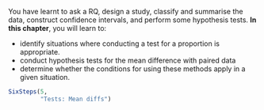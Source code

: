 ::: {.objectivesBox .objectives data-latex="{iconmonstr-target-4-240.png}"}
You have learnt to ask a RQ, design a study, classify and summarise the data, construct confidence intervals, and perform some hypothesis tests.
**In this chapter**, you will learn to:

* identify situations where conducting a test for a proportion is appropriate.
* conduct hypothesis tests for the mean difference with paired data
* determine whether the conditions for using these methods apply in a given situation.
:::

```r
SixSteps(5, 
         "Tests: Mean diffs")
```



